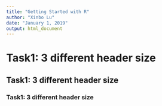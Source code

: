 ```yaml
---
title: "Getting Started with R"
author: "Xinbo Lu"
date: "January 1, 2019"
output: html_document
---
```

# Task1: 3 different header size

## Task1: 3 different header size#

### Task1: 3 different header size

